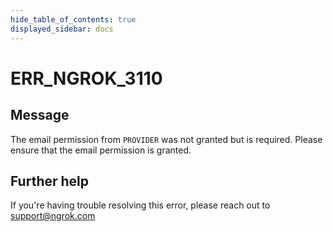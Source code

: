 ```yaml
---
hide_table_of_contents: true
displayed_sidebar: docs
---
```



# ERR_NGROK_3110

## Message

The email permission from `PROVIDER` was not granted but is required. Please ensure that the email permission is granted.

<ErrorDetails error="err_ngrok_3110" />

## Further help

If you're having trouble resolving this error, please reach out to [support@ngrok.com](mailto:support@ngrok.com?subject=Help%20with%20ERR_NGROK_3110)

